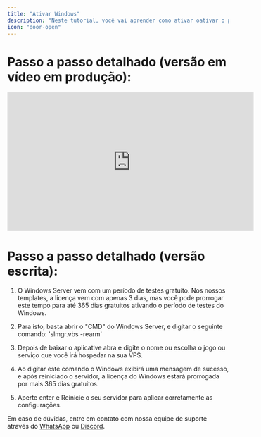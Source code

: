 ```yaml
---
title: "Ativar Windows"
description: "Neste tutorial, você vai aprender como ativar oativar o período de testes do Windows Server."
icon: "door-open"
---
```


# **Passo a passo detalhado (versão em vídeo em produção):**

<iframe width="560" height="315" src="https://www.youtube.com/" title="YouTube video player" frameborder="0" allow="accelerometer; autoplay; clipboard-write; encrypted-media; gyroscope; picture-in-picture; web-share" referrerpolicy="strict-origin-when-cross-origin" allowfullscreen></iframe>

# **Passo a passo detalhado (versão escrita):**

1. O Windows Server vem com um período de testes gratuito. Nos nossos templates, a licença vem com apenas 3 dias, mas você pode prorrogar este tempo para até 365 dias gratuitos ativando o período de testes do Windows.

2. Para isto, basta abrir o "CMD" do Windows Server, e digitar o seguinte comando:
'slmgr.vbs -rearm'

3. Depois de baixar o aplicative abra e digite o nome ou escolha o jogo ou serviço que você irá hospedar na sua VPS.

4. Ao digitar este comando o Windows exibirá uma mensagem de sucesso, e após reiniciado o servidor, a licença do Windows estará prorrogada por mais 365 dias gratuitos.

5. Aperte enter e Reinicie o seu servidor para aplicar corretamente as configurações.

<Note>Em caso de dúvidas, entre em contato com nossa equipe de suporte através do [WhatsApp](https://api.whatsapp.com/send/?phone=5511910603976&text=Ol%C3%A1%2C+gostaria+de+uma+ajuda%21&type=phone_number&app_absent=0) ou [Discord](https://discord.com/invite/wfx9C73).</Note>
